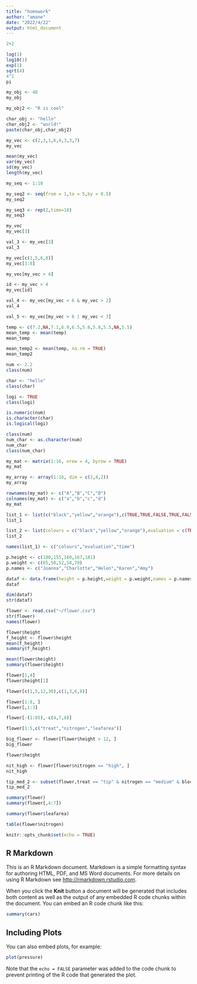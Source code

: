 ```yaml
---
title: "homework"
author: "amane"
date: "2022/4/22"
output: html_document
---
```


```r
2+2

log(1)
log10(1)
exp(1)
sqrt(4)
4^2
pi
```
```r

my_obj <- 48
my_obj

my_obj2 <- "R is cool"

char_obj <- "hello"
char_obj2 <- "world!"
paste(char_obj,char_obj2)
```
```r
my_vec <- c(2,3,1,6,4,3,3,7)
my_vec

mean(my_vec)
var(my_vec)
sd(my_vec)
length(my_vec)

my_seq <- 1:10

my_seq2 <- seq(from = 1,to = 5,by = 0.5)
my_seq2

my_seq3 <- rep(2,time=10)
my_seq3
```

```r
my_vec
my_vec[3]

val_3 <- my_vec[3]
val_3

my_vec[c(1,5,6,8)]
my_vec[3:8]

my_vec[my_vec > 4]

id <- my_vec > 4
my_vec[id]

val_4 <- my_vec[my_vec < 6 & my_vec > 2]
val_4

val_5 <- my_vec[my_vec > 6 | my_vec < 3]

temp <- c(7.2,NA,7.1,6.9,6.5,5.8,5.8,5.5,NA,5.5)
mean_temp <- mean(temp)
mean_temp

mean_temp2 <- mean(temp, na.rm = TRUE)
mean_temp2
```

```r
num <- 2.2
class(num)

char <- "hello"
class(char)

logi <- TRUE
class(logi)

is.numeric(num)
is.character(char)
is.logical(logi)

class(num)
num_char <- as.character(num)
num_char
class(num_char)
```

```r
my_mat <- matrix(1:16, nrow = 4, byrow = TRUE)
my_mat

my_array <- array(1:16, dim = c(2,4,2))
my_array

rownames(my_mat) <- c("A","B","C","D")
colnames(my_mat) <- c("a","b","c","d")
my_mat

list_1 <- list(c("black","yellow","orange"),c(TRUE,TRUE,FALSE,TRUE,FALSE,FALSE),matrix(1:6, nrow = 3))
list_1

list_2 <- list(colours = c("black","yellow","orange"),evaluation = c(TRUE,TRUE,FALSE,TRUE,FALSE,FALSE),time = matrix(1:6, nrow = 3))
list_2

names(list_1) <- c("colours","evaluation","time")

p.height <- c(180,155,160,167,181)
p.weight <- c(65,50,52,58,70)
p.names <- c("Joanna","Charlotte","Helen","Karen","Amy")

dataf <- data.frame(height = p.height,weight = p.weight,names = p.names)
dataf

dim(dataf)
str(dataf)
```

```r
flower <- read.csv("~/flower.csv")
str(flower)
names(flower)
```

```r
flower$height
f_height <- flower$height
mean(f_height)
summary(f_height)

mean(flower$height)
summary(flower$height)

flower[1,4]
flower$height[1]

flower[c(1,5,12,30),c(1,3,6,8)]

flower[1:8, ]
flower[,1:3]

flower[-(1:85),-c(4,7,8)]

flower[1:5,c("treat","nitrogen","leafarea")]

big_flower <- flower[flower$height > 12, ]
big_flower

flower$height

nit_high <- flower[flower$nitrogen == "high", ]
nit_high

tip_med_2 <- subset(flower,treat == "tip" & nitrogen == "medium" & block == 2)
tip_med_2
```

```r
summary(flower)
summary(flower[,4:7])

summary(flower$leafarea)

table(flower$nitrogen)
```

```r
knitr::opts_chunk$set(echo = TRUE)
```

## R Markdown

This is an R Markdown document. Markdown is a simple formatting syntax for authoring HTML, PDF, and MS Word documents. For more details on using R Markdown see <http://rmarkdown.rstudio.com>.

When you click the **Knit** button a document will be generated that includes both content as well as the output of any embedded R code chunks within the document. You can embed an R code chunk like this:

```r
summary(cars)
```

## Including Plots

You can also embed plots, for example:

```r
plot(pressure)
```

Note that the `echo = FALSE` parameter was added to the code chunk to prevent printing of the R code that generated the plot.
